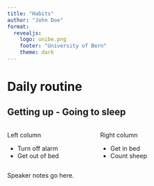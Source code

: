 ```yaml
---
title: "Habits"
author: "John Doe"
format:
  revealjs:
    logo: unibe.png
    footer: "University of Bern"
    theme: dark
---
```


# Daily routine

## Getting up - Going to sleep

:::: {.columns}

::: {.column width="40%"}
Left column

- Turn off alarm
- Get out of bed

:::

::: {.column width="60%"}
Right column
 
- Get in bed
- Count sheep

:::

::::

::: {.notes}
Speaker notes go here.
:::
